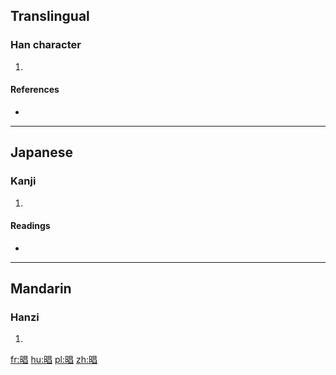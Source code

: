 ==Translingual==

===Han character===
{{Han char|rn=72|rad=日|as=08|sn=12|four=|canj=日日日 (AAA), X日日日 (XAAA)}}

# {{defn|Han|sort=日08}}

====References====
* {{Han ref|kx=0497.311|dkj=14001|hdz=21518.090|uh=667F|ud=26239}}

----

==Japanese==

===Kanji===
{{ja-kanji|grade=|rs=日08}}

# {{defn|lang=ja|sort=日08}}

====Readings====
* {{ja-readings|on=[[しょう]] (shō)|kun=}}

----

==Mandarin==

===Hanzi===
{{cmn-hanzi|pin=[[chāng]] ([[chang1]])|wg=ch'ang<sup>1</sup>}}

# {{defn|lang=cmn|sort=日08}}

[[fr:晿]]
[[hu:晿]]
[[pl:晿]]
[[zh:晿]]